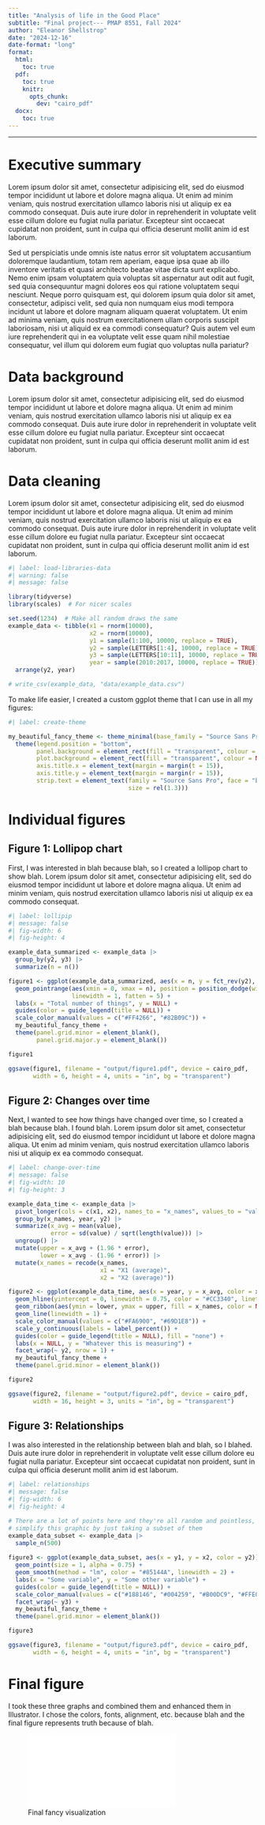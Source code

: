 ```yaml
---
title: "Analysis of life in the Good Place"
subtitle: "Final project--- PMAP 8551, Fall 2024"
author: "Eleanor Shellstrop"
date: "2024-12-16"
date-format: "long"
format:
  html:
    toc: true
  pdf:
    toc: true
    knitr:
      opts_chunk:
        dev: "cairo_pdf"
  docx:
    toc: true
---
```


---

# Executive summary

Lorem ipsum dolor sit amet, consectetur adipisicing elit, sed do eiusmod tempor incididunt ut labore et dolore magna aliqua. Ut enim ad minim veniam, quis nostrud exercitation ullamco laboris nisi ut aliquip ex ea commodo consequat. Duis aute irure dolor in reprehenderit in voluptate velit esse cillum dolore eu fugiat nulla pariatur. Excepteur sint occaecat cupidatat non proident, sunt in culpa qui officia deserunt mollit anim id est laborum.

Sed ut perspiciatis unde omnis iste natus error sit voluptatem accusantium doloremque laudantium, totam rem aperiam, eaque ipsa quae ab illo inventore veritatis et quasi architecto beatae vitae dicta sunt explicabo. Nemo enim ipsam voluptatem quia voluptas sit aspernatur aut odit aut fugit, sed quia consequuntur magni dolores eos qui ratione voluptatem sequi nesciunt. Neque porro quisquam est, qui dolorem ipsum quia dolor sit amet, consectetur, adipisci velit, sed quia non numquam eius modi tempora incidunt ut labore et dolore magnam aliquam quaerat voluptatem. Ut enim ad minima veniam, quis nostrum exercitationem ullam corporis suscipit laboriosam, nisi ut aliquid ex ea commodi consequatur? Quis autem vel eum iure reprehenderit qui in ea voluptate velit esse quam nihil molestiae consequatur, vel illum qui dolorem eum fugiat quo voluptas nulla pariatur?


# Data background

Lorem ipsum dolor sit amet, consectetur adipisicing elit, sed do eiusmod tempor incididunt ut labore et dolore magna aliqua. Ut enim ad minim veniam, quis nostrud exercitation ullamco laboris nisi ut aliquip ex ea commodo consequat. Duis aute irure dolor in reprehenderit in voluptate velit esse cillum dolore eu fugiat nulla pariatur. Excepteur sint occaecat cupidatat non proident, sunt in culpa qui officia deserunt mollit anim id est laborum.


# Data cleaning

Lorem ipsum dolor sit amet, consectetur adipisicing elit, sed do eiusmod tempor incididunt ut labore et dolore magna aliqua. Ut enim ad minim veniam, quis nostrud exercitation ullamco laboris nisi ut aliquip ex ea commodo consequat. Duis aute irure dolor in reprehenderit in voluptate velit esse cillum dolore eu fugiat nulla pariatur. Excepteur sint occaecat cupidatat non proident, sunt in culpa qui officia deserunt mollit anim id est laborum.

```r
#| label: load-libraries-data
#| warning: false
#| message: false

library(tidyverse)
library(scales)  # For nicer scales

set.seed(1234)  # Make all random draws the same
example_data <- tibble(x1 = rnorm(10000),
                       x2 = rnorm(10000),
                       y1 = sample(1:100, 10000, replace = TRUE),
                       y2 = sample(LETTERS[1:4], 10000, replace = TRUE),
                       y3 = sample(LETTERS[10:11], 10000, replace = TRUE),
                       year = sample(2010:2017, 10000, replace = TRUE)) |>
  arrange(y2, year)

# write_csv(example_data, "data/example_data.csv")
```

To make life easier, I created a custom ggplot theme that I can use in all my figures:

```r
#| label: create-theme

my_beautiful_fancy_theme <- theme_minimal(base_family = "Source Sans Pro") +
  theme(legend.position = "bottom",
        panel.background = element_rect(fill = "transparent", colour = NA),
        plot.background = element_rect(fill = "transparent", colour = NA),
        axis.title.x = element_text(margin = margin(t = 15)),
        axis.title.y = element_text(margin = margin(r = 15)),
        strip.text = element_text(family = "Source Sans Pro", face = "bold",
                                  size = rel(1.3)))
```


# Individual figures

## Figure 1: Lollipop chart

First, I was interested in blah because blah, so I created a lollipop chart to show blah. Lorem ipsum dolor sit amet, consectetur adipisicing elit, sed do eiusmod tempor incididunt ut labore et dolore magna aliqua. Ut enim ad minim veniam, quis nostrud exercitation ullamco laboris nisi ut aliquip ex ea commodo consequat.

```r
#| label: lollipip
#| message: false
#| fig-width: 6
#| fig-height: 4

example_data_summarized <- example_data |>
  group_by(y2, y3) |>
  summarize(n = n())

figure1 <- ggplot(example_data_summarized, aes(x = n, y = fct_rev(y2), color = y3)) +
  geom_pointrange(aes(xmin = 0, xmax = n), position = position_dodge(width = 0.5),
                  linewidth = 1, fatten = 5) +
  labs(x = "Total number of things", y = NULL) +
  guides(color = guide_legend(title = NULL)) +
  scale_color_manual(values = c("#FF4266", "#82B09C")) +
  my_beautiful_fancy_theme + 
  theme(panel.grid.minor = element_blank(),
        panel.grid.major.y = element_blank())

figure1

ggsave(figure1, filename = "output/figure1.pdf", device = cairo_pdf,
       width = 6, height = 4, units = "in", bg = "transparent")
```


## Figure 2: Changes over time

Next, I wanted to see how things have changed over time, so I created a blah because blah. I found blah. Lorem ipsum dolor sit amet, consectetur adipisicing elit, sed do eiusmod tempor incididunt ut labore et dolore magna aliqua. Ut enim ad minim veniam, quis nostrud exercitation ullamco laboris nisi ut aliquip ex ea commodo consequat. 

```r
#| label: change-over-time
#| message: false
#| fig-width: 10
#| fig-height: 3

example_data_time <- example_data |>
  pivot_longer(cols = c(x1, x2), names_to = "x_names", values_to = "value") |>
  group_by(x_names, year, y2) |>
  summarize(x_avg = mean(value),
            error = sd(value) / sqrt(length(value))) |>
  ungroup() |>
  mutate(upper = x_avg + (1.96 * error),
         lower = x_avg - (1.96 * error)) |>
  mutate(x_names = recode(x_names, 
                          x1 = "X1 (average)",
                          x2 = "X2 (average)"))

figure2 <- ggplot(example_data_time, aes(x = year, y = x_avg, color = x_names)) +
  geom_hline(yintercept = 0, linewidth = 0.75, color = "#CC3340", linetype = "dotted") +
  geom_ribbon(aes(ymin = lower, ymax = upper, fill = x_names, color = NULL), alpha = 0.2) +
  geom_line(linewidth = 1) + 
  scale_color_manual(values = c("#FA6900", "#69D1E8")) + 
  scale_y_continuous(labels = label_percent()) +
  guides(color = guide_legend(title = NULL), fill = "none") +
  labs(x = NULL, y = "Whatever this is measuring") +
  facet_wrap(~ y2, nrow = 1) + 
  my_beautiful_fancy_theme + 
  theme(panel.grid.minor = element_blank())

figure2

ggsave(figure2, filename = "output/figure2.pdf", device = cairo_pdf,
       width = 16, height = 3, units = "in", bg = "transparent")
```


## Figure 3: Relationships

I was also interested in the relationship between blah and blah, so I blahed. Duis aute irure dolor in reprehenderit in voluptate velit esse cillum dolore eu fugiat nulla pariatur. Excepteur sint occaecat cupidatat non proident, sunt in culpa qui officia deserunt mollit anim id est laborum.

```r
#| label: relationships
#| message: false
#| fig-width: 6
#| fig-height: 4

# There are a lot of points here and they're all random and pointless, so I
# simplify this graphic by just taking a subset of them
example_data_subset <- example_data |>
  sample_n(500)
  
figure3 <- ggplot(example_data_subset, aes(x = y1, y = x2, color = y2)) +
  geom_point(size = 1, alpha = 0.75) + 
  geom_smooth(method = "lm", color = "#85144A", linewidth = 2) +
  labs(x = "Some variable", y = "Some other variable") +
  guides(color = guide_legend(title = NULL)) +
  scale_color_manual(values = c("#188146", "#004259", "#B00DC9", "#FFE01C")) +
  facet_wrap(~ y3) +
  my_beautiful_fancy_theme + 
  theme(panel.grid.minor = element_blank())

figure3

ggsave(figure3, filename = "output/figure3.pdf", device = cairo_pdf,
       width = 6, height = 4, units = "in", bg = "transparent")
```


# Final figure

I took these three graphs and combined them and enhanced them in Illustrator. I chose the colors, fonts, alignment, etc. because blah and the final figure represents truth because of blah. 

![Final fancy visualization](final_graphics/final_graphic.pdf)
